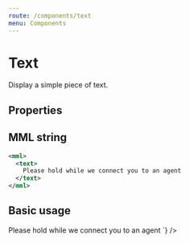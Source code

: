 ```yaml
---
route: /components/text
menu: Components
---
```



# Text

Display a simple piece of text.

## Properties

<Props of={Text} />

## MML string

```xml
<mml>
  <text>
    Please hold while we connect you to an agent
  </text>
</mml>
```

## Basic usage

<Playground>
  <MML
    source={`
    <mml>
      <text>
        Please hold while we connect you to an agent
      </text>
    </mml>
  `}
  />
</Playground>
